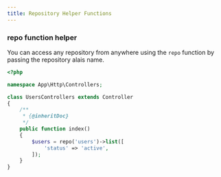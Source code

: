 ```yaml
---
title: Repository Helper Functions
---
```


### repo function helper

You can access any repository from anywhere using the `repo` function by passing the repository alais name.

```php title="app\Http\Controllers\UsersControllers.php"
<?php

namespace App\Http\Controllers;

class UsersControllers extends Controller
{
    /**
     * {@inheritDoc}
     */
    public function index()
    {
        $users = repo('users')->list([
            'status' => 'active',
        ]);
    }
}
```
